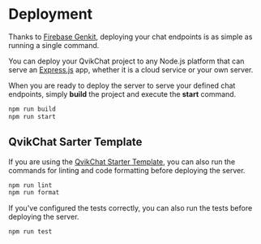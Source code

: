 # Deployment

Thanks to [Firebase Genkit](https://firebase.google.com/docs/genkit), deploying your chat endpoints is as simple as running a single command.

You can deploy your QvikChat project to any Node.js platform that can serve an [Express.js](https://expressjs.com) app, whether it is a cloud service or your own server.

When you are ready to deploy the server to serve your defined chat endpoints, simply **build** the project and execute the **start** command.

```bash copy
npm run build
npm run start
```

## QvikChat Sarter Template

If you are using the [QvikChat Starter Template](https://github.com/oconva/qvikchat-starter-template), you can also run the commands for linting and code formatting before deploying the server.

```bash copy
npm run lint
npm run format
```

If you've configured the tests correctly, you can also run the tests before deploying the server.

```bash copy
npm run test
```
